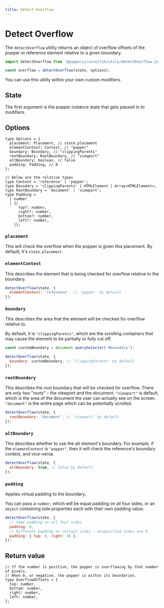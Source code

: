 ```yaml
---
title: Detect Overflow
---
```


# Detect Overflow

The `detectOverflow` utility returns an object of overflow offsets of the popper
or reference element relative to a given boundary.

```js
import detectOverflow from '@popperjs/core/lib/utils/detectOverflow.js';

const overflow = detectOverflow(state, options);
```

You can use this utility within your own custom modifiers.

<x-ad />

## State

The first argument is the popper instance state that gets passed in to
modifiers.

## Options

```flow
type Options = {
  placement: Placement, // state.placement
  elementContext: Context, // "popper"
  boundary: Boundary, // "clippingParents"
  rootBoundary: RootBoundary, // "viewport"
  altBoundary: boolean, // false
  padding: Padding, // 0
};

// Below are the relative types
type Context = 'reference' | 'popper';
type Boundary = 'clippingParents' | HTMLElement | Array<HTMLElement>;
type RootBoundary = 'document' | 'viewport';
type Padding =
  | number
  | {|
      top?: number,
      right?: number,
      bottom?: number,
      left?: number,
    |};
```

### `placement`

This will check the overflow when the popper is given this placement. By
default, it's `state.placement`.

### `elementContext`

This describes the element that is being checked for overflow relative to the
boundary.

```js
detectOverflow(state, {
  elementContext: 'reference', // 'popper' by default
});
```

### `boundary`

This describes the area that the element will be checked for overflow relative
to.

By default, it is `"clippingParents"`, which are the scrolling containers that
may cause the element to be partially or fully cut off.

```js
const customBoundary = document.querySelector('#boundary');

detectOverflow(state, {
  boundary: customBoundary, // 'clippingParents' by default
});
```

### `rootBoundary`

This describes the root boundary that will be checked for overflow. There are
only two "roots" – the viewport and the document. `"viewport"` is default, which
is the area of the document the user can actually see on the screen.
`"document"` is the entire page which can be potentially scrolled.

```js
detectOverflow(state, {
  rootBoundary: 'document', // 'viewport' by default
});
```

### `altBoundary`

This describes whether to use the alt element's boundary. For example, if the
`elementContext` is `"popper"`, then it will check the reference's boundary
context, and vice-versa.

```js
detectOverflow(state, {
  altBoundary: true, // false by default
});
```

### `padding`

Applies virtual padding to the boundary.

You can pass a `number`, which will be equal padding on all four sides, or an
`object` containing side properties each with their own padding value.

```js
detectOverflow(state, {
  // Same padding on all four sides
  padding: 8,
  // Different padding on certain sides – unspecified sides are 0
  padding: { top: 8, right: 16 },
});
```

## Return value

```flow
// If the number is positive, the popper is overflowing by that number of pixels.
// When 0, or negative, the popper is within its boundaries.
type OverflowOffsets = {
  top: number,
  bottom: number,
  right: number,
  left: number,
};
```
